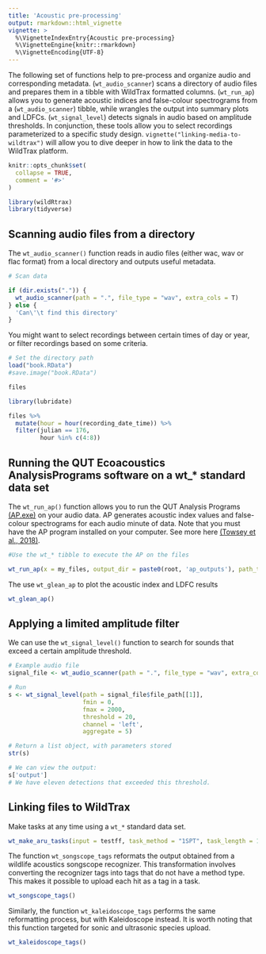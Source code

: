 ```yaml
---
title: 'Acoustic pre-processing'
output: rmarkdown::html_vignette
vignette: >
  %\VignetteIndexEntry{Acoustic pre-processing}
  %\VignetteEngine{knitr::rmarkdown}
  %\VignetteEncoding{UTF-8}
---
```


The following set of functions help to pre-process and organize audio and corresponding metadata. \code(`wt_audio_scanner`) scans a directory of audio files and prepares them in a tibble with WildTrax formatted columns. \code(`wt_run_ap`) allows you to generate acoustic indices and false-colour spectrograms from a \code(`wt_audio_scanner`) tibble, while \code{`wt_glean_ap`} wrangles the output into summary plots and LDFCs. \code(`wt_signal_level`) detects signals in audio based on amplitude thresholds. In conjunction, these tools allow you to select recordings parameterized to a specific study design. `vignette("linking-media-to-wildtrax")` will allow you to dive deeper in how to link the data to the WildTrax platform.

```r
knitr::opts_chunk$set(
  collapse = TRUE,
  comment = '#>'
)

library(wildRtrax)
library(tidyverse)

```

## Scanning audio files from a directory

The `wt_audio_scanner()` function reads in audio files (either wac, wav or flac format) from a local directory and outputs useful metadata.

```r
# Scan data

if (dir.exists(".")) {
  wt_audio_scanner(path = ".", file_type = "wav", extra_cols = T)
} else {
  'Can\'\t find this directory'
}

```

You might want to select recordings between certain times of day or year, or filter recordings based on some criteria.

```r
# Set the directory path
load("book.RData")
#save.image("book.RData")

```

```r
files

```

```r
library(lubridate)

files %>%
  mutate(hour = hour(recording_date_time)) %>%
  filter(julian == 176, 
         hour %in% c(4:8))

```

## Running the QUT Ecoacoustics AnalysisPrograms software on a wt_* standard data set

The `wt_run_ap()` function allows you to run the QUT Analysis Programs [(AP.exe)](https://ap.qut.ecoacoustics.info/) on your audio data. AP generates acoustic index values and false-colour spectrograms for each audio minute of data. Note that you must have the AP program installed on your computer. See more here [(Towsey et al., 2018)](https://researchoutput.csu.edu.au/ws/portalfiles/portal/28556441/28544328_Published_article.pdf). 

```r
#Use the wt_* tibble to execute the AP on the files

wt_run_ap(x = my_files, output_dir = paste0(root, 'ap_outputs'), path_to_ap = '/where/you/store/AP')

```

The use `wt_glean_ap` to plot the acoustic index and LDFC results

```r

wt_glean_ap()

```

## Applying a limited amplitude filter

We can use the `wt_signal_level()` function to search for sounds that exceed a certain amplitude threshold. 

```r
# Example audio file
signal_file <- wt_audio_scanner(path = ".", file_type = "wav", extra_cols = T)

# Run
s <- wt_signal_level(path = signal_file$file_path[[1]], 
                     fmin = 0, 
                     fmax = 2000, 
                     threshold = 20, 
                     channel = 'left', 
                     aggregate = 5)

# Return a list object, with parameters stored
str(s)

# We can view the output:
s['output']
# We have eleven detections that exceeded this threshold.

```

## Linking files to WildTrax

Make tasks at any time using a `wt_*` standard data set.

```r
wt_make_aru_tasks(input = testff, task_method = "1SPT", task_length = 180)

```

The function `wt_songscope_tags` reformats the output obtained from a wildlife acoustics songscope recognizer. This transformation involves converting the recognizer tags into tags that do not have a method type. This makes it possible to upload each hit as a tag in a task.

```r
wt_songscope_tags()

```

Similarly, the function `wt_kaleidoscope_tags` performs the same reformatting process, but with Kaleidoscope instead. It is worth noting that this function targeted for sonic and ultrasonic species upload.

```r
wt_kaleidoscope_tags()

```

